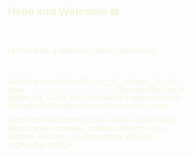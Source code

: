 <div class="content-wrapper">

## Hello and Welcome ☎️

<br/>

I am an artist, a digital furry artist. I draw furries.

<br/>


As for the rest of the stuff,
I do __F__ull-time __F__ull-stack ~~__S__tress-ful, FFS for short,~~ development - go, js, python, zig, C/C++, etc.
Essentially if it does not require working with Netscape-era-and-quality code, I cook.

Apart from development career, I have experiences of being a project manager,
software architect, UI/UX designer, DevOps, including network
and R&D engineering, and QA.

</div>

<style>

.content-wrapper {
  padding: 0em 1.6em;
}

.content-wrapper::before {
    content: '';
    background-image: url('/img/banner_lg.png');
    width: 24rem;
    height: 25rem;
    background-size: cover;
    z-index: 1;
    left: 60%;
    margin-top: -1.3%;
    display: block;
    position: absolute;
}

p {
    width: 80%;
    font-weight: 350;
    font-family: sans-serif;
}

h1, h2, h3, h4, h5, h6, p {
    color: rgb(245, 245, 220);
}

strong {
    color: hsl(12, 80%, 80%);
}

.passcode {
    color: hsl(0, 0%, 45%);
    font-size: 1.01em;
    font-weight: 100;
    letter-spacing: 0.5em;
    background-color: rgba(123, 123, 123, 0.1);
    padding: 3px;
    border-radius: 3px;
}

a {
    color: inherit;
}

.dev {
    font-weight: bolder;
}

del {
    opacity: 0.2;
    cursor: text;
}

</style>
